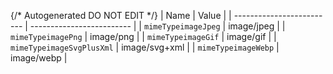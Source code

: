 {/* Autogenerated DO NOT EDIT  */}
| Name                      | Value                     |
| ------------------------- | ------------------------- |
| `mimeTypeimageJpeg`       | image/jpeg                |
| `mimeTypeimagePng`        | image/png                 |
| `mimeTypeimageGif`        | image/gif                 |
| `mimeTypeimageSvgPlusXml` | image/svg+xml             |
| `mimeTypeimageWebp`       | image/webp                |